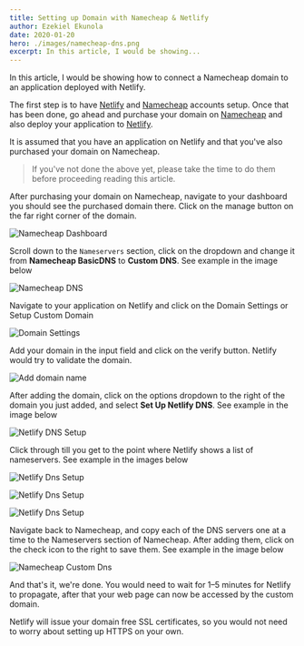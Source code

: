 ```yaml
---
title: Setting up Domain with Namecheap & Netlify
author: Ezekiel Ekunola
date: 2020-01-20
hero: ./images/namecheap-dns.png
excerpt: In this article, I would be showing...
---
```


In this article, I would be showing how to connect a Namecheap domain to an application deployed with Netlify.

The first step is to have [Netlify](https://www.netlify.com) and [Namecheap](https://www.namecheap.com) accounts setup. Once that has been done, go ahead and purchase your domain on [Namecheap](https://www.namecheap.com) and also deploy your application to [Netlify](https://www.netlify.com).

It is assumed that you have an application on Netlify and that you've also purchased your domain on Namecheap.

> If you've not done the above yet, please take the time to do them before proceeding reading this article.

After purchasing your domain on Namecheap, navigate to your dashboard you should see the purchased domain there. Click on the manage button on the far right corner of the domain.

![Namecheap Dashboard](./images/namecheap-dashboard.png)

Scroll down to the `Nameservers` section, click on the dropdown and change it from **Namecheap BasicDNS** to **Custom DNS**. See example in the image below

![Namecheap DNS](./images/namecheap-dns.png)

Navigate to your application on Netlify and click on the Domain Settings or Setup Custom Domain

![Domain Settings](./images/netlify-domain-settings.png)

Add your domain in the input field and click on the verify button. Netlify would try to validate the domain.

![Add domain name](./images/netlify-add-domain-name.png)

After adding the domain, click on the options dropdown to the right of the domain you just added, and select **Set Up Netlify DNS**. See example in the image below

![Netlify DNS Setup](./images/netlify-dns-setup.png)

Click through till you get to the point where Netlify shows a list of nameservers. See example in the images below

![Netlify Dns Setup](./images/netlify-dns-setup-1.png)

![Netlify Dns Setup](./images/netlify-dns-setup-2.png)

![Netlify Dns Setup](./images/netlify-dns-setup-3.png)

Navigate back to Namecheap, and copy each of the DNS servers one at a time to the Nameservers section of Namecheap. After adding them, click on the check icon to the right to save them. See example in the image below

![Namecheap Custom Dns](./images/namecheap-custom-dns.png)

And that's it, we're done. You would need to wait for 1–5 minutes for Netlify to propagate, after that your web page can now be accessed by the custom domain.

Netlify will issue your domain free SSL certificates, so you would not need to worry about setting up HTTPS on your own.
